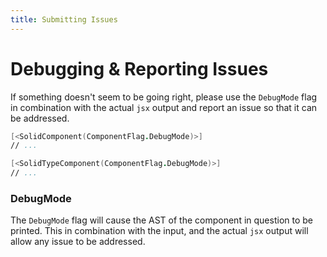 ```yaml
---
title: Submitting Issues
---
```


# Debugging & Reporting Issues

If something doesn't seem to be going right, please use the `DebugMode` flag in combination with the actual `jsx` output and report an issue so that it can be addressed.

```fsharp title="Using the DebugFlag"
[<SolidComponent(ComponentFlag.DebugMode)>]
// ...

[<SolidTypeComponent(ComponentFlag.DebugMode)>]
// ...
```

### DebugMode

The `DebugMode` flag will cause the AST of the component in question to be printed. This in combination with the input, and the actual `jsx` output will allow any issue to be addressed.

